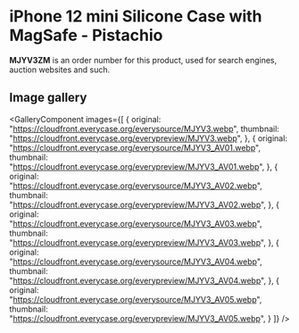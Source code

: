 
# iPhone 12 mini Silicone Case with MagSafe - Pistachio

<Callout type='info' emoji='👉🏻'>**MJYV3ZM** is an order number for this product, used for search engines, auction websites and such.</Callout>

## Image gallery

<GalleryComponent
    images={[
      {
        original: "https://cloudfront.everycase.org/everysource/MJYV3.webp",
        thumbnail: "https://cloudfront.everycase.org/everypreview/MJYV3.webp",
      },
      {
        original: "https://cloudfront.everycase.org/everysource/MJYV3_AV01.webp",
        thumbnail: "https://cloudfront.everycase.org/everypreview/MJYV3_AV01.webp",
      },
      {
        original: "https://cloudfront.everycase.org/everysource/MJYV3_AV02.webp",
        thumbnail: "https://cloudfront.everycase.org/everypreview/MJYV3_AV02.webp",
      },
      {
        original: "https://cloudfront.everycase.org/everysource/MJYV3_AV03.webp",
        thumbnail: "https://cloudfront.everycase.org/everypreview/MJYV3_AV03.webp",
      },
      {
        original: "https://cloudfront.everycase.org/everysource/MJYV3_AV04.webp",
        thumbnail: "https://cloudfront.everycase.org/everypreview/MJYV3_AV04.webp",
      },
      {
        original: "https://cloudfront.everycase.org/everysource/MJYV3_AV05.webp",
        thumbnail: "https://cloudfront.everycase.org/everypreview/MJYV3_AV05.webp",
      }
    ]}
  />
